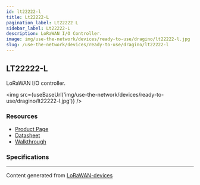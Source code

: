 ```yaml
---
id: lt22222-l
title: Lt22222-L
pagination_label: Lt22222 L
sidebar_label: Lt22222-L
description: LoRaWAN I/O Controller.
image: img/use-the-network/devices/ready-to-use/dragino/lt22222-l.jpg
slug: /use-the-network/devices/ready-to-use/dragino/lt22222-l
---
```



## LT22222-L

LoRaWAN I/O controller.

<img src={useBaseUrl('img/use-the-network/devices/ready-to-use/dragino/lt22222-l.jpg')} />

### Resources

- [Product Page](http://www.dragino.com/products/lora-lorawan-end-node/item/156-lt-22222-l.html)
- [Datasheet](http://www.dragino.com/downloads/index.php?dir=LT_LoRa_IO_Controller/LT22222-L/)
- [Walkthrough](https://github.com/ilovespectra/ilovespectra/tree/main/LT-22222-L)

### Specifications

---

Content generated from [LoRaWAN-devices](https://github.com/TheThingsNetwork/lorawan-devices)
